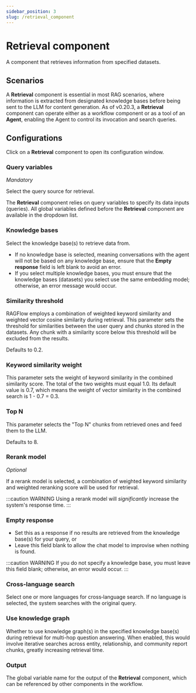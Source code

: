 ```yaml
---
sidebar_position: 3
slug: /retrieval_component
---
```


# Retrieval component

A component that retrieves information from specified datasets.

## Scenarios

A **Retrieval** component is essential in most RAG scenarios, where information is extracted from designated knowledge bases before being sent to the LLM for content generation. As of v0.20.3, a **Retrieval** component can operate either as a workflow component or as a tool of an **Agent**, enabling the Agent to control its invocation and search queries.

## Configurations

Click on a **Retrieval** component to open its configuration window.

### Query variables

*Mandatory*

Select the query source for retrieval.

The **Retrieval** component relies on query variables to specify its data inputs (queries). All global variables defined before the **Retrieval** component are available in the dropdown list.  

### Knowledge bases 

Select the knowledge base(s) to retrieve data from.

- If no knowledge base is selected, meaning conversations with the agent will not be based on any knowledge base, ensure that the **Empty response** field is left blank to avoid an error.
- If you select multiple knowledge bases, you must ensure that the knowledge bases (datasets) you select use the same embedding model; otherwise, an error message would occur.

### Similarity threshold

RAGFlow employs a combination of weighted keyword similarity and weighted vector cosine similarity during retrieval. This parameter sets the threshold for similarities between the user query and chunks stored in the datasets. Any chunk with a similarity score below this threshold will be excluded from the results.

Defaults to 0.2.

### Keyword similarity weight

This parameter sets the weight of keyword similarity in the combined similarity score. The total of the two weights must equal 1.0. Its default value is 0.7, which means the weight of vector similarity in the combined search is 1 - 0.7 = 0.3.

### Top N

This parameter selects the "Top N" chunks from retrieved ones and feed them to the LLM.

Defaults to 8.


### Rerank model

*Optional*

If a rerank model is selected, a combination of weighted keyword similarity and weighted reranking score will be used for retrieval.

:::caution WARNING
Using a rerank model will *significantly* increase the system's response time.
:::

### Empty response

- Set this as a response if no results are retrieved from the knowledge base(s) for your query, or 
- Leave this field blank to allow the chat model to improvise when nothing is found.

:::caution WARNING
If you do not specify a knowledge base, you must leave this field blank; otherwise, an error would occur.
:::

### Cross-language search

Select one or more languages for cross‑language search. If no language is selected, the system searches with the original query.

### Use knowledge graph

Whether to use knowledge graph(s) in the specified knowledge base(s) during retrieval for multi-hop question answering. When enabled, this would involve iterative searches across entity, relationship, and community report chunks, greatly increasing retrieval time.

### Output

The global variable name for the output of the **Retrieval** component, which can be referenced by other components in the workflow.
